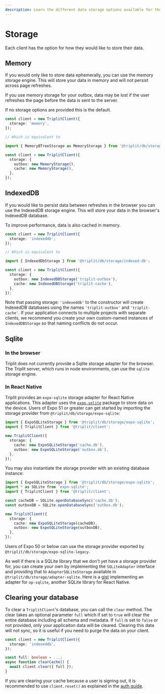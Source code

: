 ```yaml
---
description: Learn the different data storage options available for the Triplit client.
---
```


# Storage

Each client has the option for how they would like to store their data.

## Memory

If you would only like to store data ephemerally, you can use the memory storage engine. This will store your data in memory and will not persist across page refreshes.

If you use memory storage for your outbox, data may be lost if the user refreshes the page before the data is sent to the server.

If no storage options are provided this is the default.

```typescript
const client = new TriplitClient({
  storage: 'memory',
});

// Which is equivalent to

import { MemoryBTreeStorage as MemoryStorage } from '@triplit/db/storage/memory-btree';

const client = new TriplitClient({
  storage: {
    outbox: new MemoryStorage(),
    cache: new MemoryStorage(),
  },
});
```

## IndexedDB

If you would like to persist data between refreshes in the browser you can use the IndexedDB storage engine. This will store your data in the browser's IndexedDB database.

To improve performance, data is also cached in memory.

```typescript
const client = new TriplitClient({
  storage: 'indexeddb',
});

// Which is equivalent to

import { IndexedDbStorage } from '@triplit/db/storage/indexed-db';

const client = new TriplitClient({
  storage: {
    outbox: new IndexedDBStorage('triplit-outbox'),
    cache: new IndexedDBStorage('triplit-cache'),
  },
});
```

Note that passing storage: `'indexeddb'` to the constructor will create IndexedDB databases using the names `'triplit-outbox'` and `'triplit-cache'`. If your application connects to multiple projects with separate clients, we recommend you create your own custom-named instances of `IndexedDBStorage` so that naming conflicts do not occur.

## Sqlite

### In the browser

Triplit does not currently provide a Sqlite storage adapter for the browser. The Triplit server, which runs in node environments, can use the `sqlite` storage engine.

### In React Native

Triplit provides an `expo-sqlite` storage adapter for React Native applications. This adapter uses the [`expo-sqlite`](https://docs.expo.dev/versions/latest/sdk/sqlite/) package to store data on the device. Users of Expo 51 or greater can get started by importing the storage provider from `@triplit/db/storage/expo-sqlite`:

```ts
import { ExpoSQLiteStorage } from '@triplit/db/storage/expo-sqlite';
import { TriplitClient } from '@triplit/client';

new TriplitClient({
  storage: {
    cache: new ExpoSQLiteStorage('cache.db'),
    outbox: new ExpoSQLiteStorage('outbox.db'),
  },
});
```

You may also instantiate the storage provider with an existing database instance:

```ts
import { ExpoSQLiteStorage } from '@triplit/db/storage/expo-sqlite';
import * as SQLite from 'expo-sqlite';
import { TriplitClient } from '@triplit/client';

const cacheDB = SQLite.openDatabaseSync('cache.db');
const outboxDB = SQLite.openDatabaseSync('outbox.db');

new TriplitClient({
  storage: {
    cache: new ExpoSQLiteStorage(cacheDB),
    outbox: new ExpoSQLiteStorage(outboxDB),
  },
});
```

Users of Expo 50 or below can use the storage provider exported by `@triplit/db/storage/expo-sqlite-legacy`.

As well if there is a SQLite library that we don't yet have a storage provider for, you can create your own by implementing the `SQLiteAdapter` interface and providing that to `AdapterSQLiteStorage` available in `@triplit/db/storage/adapter-sqlite`. Here is a [gist](https://gist.github.com/wernst/9a1a42a7bb95bc2268b38612e9ee4339) implementing an adapter for `op-sqlite`, another SQLite library for React Native.

## Clearing your database

To clear a `TriplitClient`'s database, you can call the `clear` method. The clear takes an optional parameter `full` which if set to `true` will clear the entire database including all schema and metadata. If `full` is set to `false` or not provided, only your applicaiton data will be cleared. Clearing this data will not sync, so it is useful if you need to purge the data on your client.

```typescript
const client = new TriplitClient({
  storage: 'indexeddb',
});

const full: boolean = ...;
async function clearCache() {
  await client.clear({ full });
}
```

If you are clearing your cache because a user is signing out, it is recommended to use `client.reset()` as explained in the [auth guide](/auth#changing-users).
